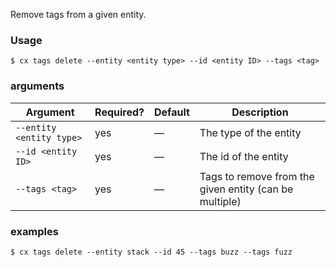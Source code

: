 Remove tags from a given entity.

### Usage

```shell
$ cx tags delete --entity <entity type> --id <entity ID> --tags <tag>
```

### arguments

| Argument | Required? | Default | Description |
|  ---  |  ---  |  ---  |  ---  |
| `--entity <entity type>` | yes | — | The type of the entity |
| `--id <entity ID>` | yes | — | The id of the entity |
| `--tags <tag>` | yes | — | Tags to remove from the given entity (can be multiple) |

### examples

```shell
$ cx tags delete --entity stack --id 45 --tags buzz --tags fuzz
```


